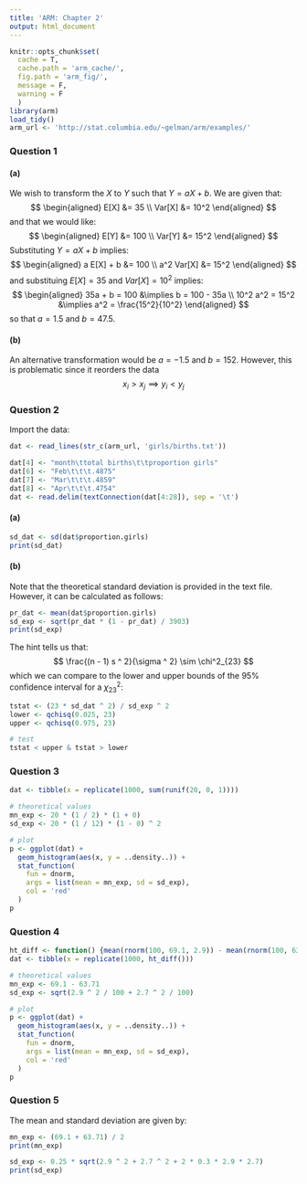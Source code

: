 ```yaml
---
title: 'ARM: Chapter 2'
output: html_document
---
```


```r
knitr::opts_chunk$set(
  cache = T,
  cache.path = 'arm_cache/',
  fig.path = 'arm_fig/',
  message = F,
  warning = F
  )
library(arm)
load_tidy()
arm_url <- 'http://stat.columbia.edu/~gelman/arm/examples/'
```

### Question 1

#### (a)

We wish to transform the $X$ to $Y$ such that $Y = aX + b$.  We are given that:
$$
\begin{aligned}
E[X] &= 35 \\
Var[X] &= 10^2
\end{aligned}
$$
and that we would like:
$$
\begin{aligned}
E[Y] &= 100 \\
Var[Y] &= 15^2
\end{aligned}
$$
Substituting $Y = aX + b$ implies:
$$
\begin{aligned}
a E[X] + b &= 100 \\
a^2 Var[X] &= 15^2
\end{aligned}
$$
and substituing $E[X] = 35$ and $Var[X] = 10^2$ implies:
$$
\begin{aligned}
35a + b = 100 &\implies b = 100 - 35a \\
10^2 a^2 = 15^2 &\implies a^2 = \frac{15^2}{10^2}
\end{aligned}
$$
so that $a = 1.5$ and $b = 47.5$.

#### (b)

An alternative transformation would be $a = -1.5$ and $b = 152$.  However, this is problematic since it reorders the data
$$
x_i > x_j \implies y_i < y_j
$$

### Question 2

Import the data:

```r
dat <- read_lines(str_c(arm_url, 'girls/births.txt'))

dat[4] <- "month\ttotal births\t\tproportion girls" 
dat[6] <- "Feb\t\t\t.4875"
dat[7] <- "Mar\t\t\t.4859"
dat[8] <- "Apr\t\t\t.4754"
dat <- read.delim(textConnection(dat[4:28]), sep = '\t')
```

#### (a)

```r
sd_dat <- sd(dat$proportion.girls)
print(sd_dat)
```

#### (b)

Note that the theoretical standard deviation is provided in the text file.  However, it can be calculated as follows:

```r
pr_dat <- mean(dat$proportion.girls)
sd_exp <- sqrt(pr_dat * (1 - pr_dat) / 3903)
print(sd_exp)
```

The hint tells us that:
$$
\frac{(n - 1) s ^ 2}{\sigma ^ 2} \sim \chi^2_{23}
$$
which we can compare to the lower and upper bounds of the 95\% confidence interval for a $\chi^2_{23}$:

```r
tstat <- (23 * sd_dat ^ 2) / sd_exp ^ 2
lower <- qchisq(0.025, 23)
upper <- qchisq(0.975, 23)

# test
tstat < upper & tstat > lower
```

### Question 3

```r
dat <- tibble(x = replicate(1000, sum(runif(20, 0, 1))))

# theoretical values
mn_exp <- 20 * (1 / 2) * (1 + 0)
sd_exp <- 20 * (1 / 12) * (1 - 0) ^ 2

# plot
p <- ggplot(dat) + 
  geom_histogram(aes(x, y = ..density..)) +
  stat_function(
    fun = dnorm,
    args = list(mean = mn_exp, sd = sd_exp),
    col = 'red'
  )
p
```

### Question 4

```r
ht_diff <- function() {mean(rnorm(100, 69.1, 2.9)) - mean(rnorm(100, 63.7, 2.7))}
dat <- tibble(x = replicate(1000, ht_diff()))

# theoretical values
mn_exp <- 69.1 - 63.71
sd_exp <- sqrt(2.9 ^ 2 / 100 + 2.7 ^ 2 / 100)

# plot
p <- ggplot(dat) + 
  geom_histogram(aes(x, y = ..density..)) +
  stat_function(
    fun = dnorm,
    args = list(mean = mn_exp, sd = sd_exp),
    col = 'red'
  )
p
```

### Question 5

The mean and standard deviation are given by:

```r
mn_exp <- (69.1 + 63.71) / 2
print(mn_exp)

sd_exp <- 0.25 * sqrt(2.9 ^ 2 + 2.7 ^ 2 + 2 * 0.3 * 2.9 * 2.7)
print(sd_exp)
```